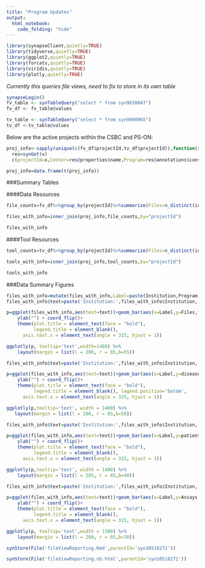 ```yaml
---
title: "Program Updates"
output: 
  html_notebook:
    code_folding: "hide"
---
```


```r
library(synapseClient,quietly=TRUE)
library(tidyverse,quietly=TRUE)
library(ggplot2,quietly=TRUE)
library(forcats,quietly=TRUE)
library(viridis,quietly=TRUE)
library(plotly,quietly=TRUE)
```

*Currently this queries file views, need to fix to store in its own table*
```r
synapseLogin()
fv_table <- synTableQuery("select * from syn9630847")
fv_df <- fv_table@values

tv_table <- synTableQuery("select * from syn9898965")
tv_df <-tv_table@values
```

Below are the active projects within the CSBC and PS-ON:
```r
proj_info<-sapply(unique(c(fv_df$projectId,tv_df$projectId)),function(x) {
  res=synGet(x)
  c(projectId=x,Center=res@properties$name,Program=res@annotations$consortium,Institution=res@annotations$institution)})

proj_info=data.frame(t(proj_info))
```

###Summary Tables

####Data Resources
```r
file_counts=fv_df%>%group_by(projectId)%>%summarize(Files=n_distinct(id),Assays=n_distinct(assay),tumorType=n_distinct(tumorType),disease=n_distinct(diagnosis),specimens=n_distinct(specimenID),patients=n_distinct(individualID))

files_with_info=inner_join(proj_info,file_counts,by="projectId")

files_with_info
```

####Tool Resources
```r
tool_counts=tv_df%>%group_by(projectId)%>%summarize(Files=n_distinct(id),ToolType=n_distinct(softwareType),ToolLanguage=n_distinct(softwareLanguage))

tools_with_info=inner_join(proj_info,tool_counts,by="projectId")

tools_with_info
```


###Data Summary Figures
```r

files_with_info=mutate(files_with_info,Label=paste(Institution,Program,sep='\n'))
files_with_info$text=paste('Institution:',files_with_info$Institution,'\nFiles:',files_with_info$Files)

p=ggplot(files_with_info,aes(text=text))+geom_bar(aes(x=Label,y=Files,fill=Center),stat='identity')+scale_y_log10()+ggtitle('Files uploaded by Center')+scale_fill_viridis(discrete = TRUE) + xlab("") +
    ylab("") + coord_flip()+
    theme(plot.title = element_text(face = "bold"),
          legend.title = element_blank(),
      axis.text.x = element_text(angle = 315, hjust = 1))

ggplotly(p, tooltip='text',width=1400) %>%
    layout(margin = list(l = 280, r = 85,b=55))
```

```r
files_with_info$text=paste('Institution:',files_with_info$Institution,'\nDiseases:',files_with_info$disease)

p=ggplot(files_with_info,aes(text=text))+geom_bar(aes(x=Label,y=disease,fill=Center),stat='identity')+ggtitle('Diseases studied by Center')+scale_fill_viridis(discrete = TRUE) + xlab("") +
    ylab("") + coord_flip()+
    theme(plot.title = element_text(face = "bold"),
          legend.title = element_blank(), legend.position='botom',
      axis.text.x = element_text(angle = 315, hjust = 1))

ggplotly(p,tooltip='text', width = 1400) %>%
   layout(margin = list(l = 280, r = 85,b=50))

```

```r
files_with_info$text=paste('Institution:',files_with_info$Institution,'\nPatients:',files_with_info$patients)

p=ggplot(files_with_info,aes(text=text))+geom_bar(aes(x=Label,y=patients,fill=Center),stat='identity')+ggtitle('Individual patients studied by Center')+scale_fill_viridis(discrete = TRUE)+  xlab("") +
    ylab("") + coord_flip()+
    theme(plot.title = element_text(face = "bold"),
          legend.title = element_blank(),
      axis.text.x = element_text(angle = 315, hjust = 1))

ggplotly(p,tooltip='text', width = 1400) %>%
    layout(margin = list(l = 285, r = 65,b=40))

```

```r
files_with_info$text=paste('Institution:',files_with_info$Institution,'\nAssays:',files_with_info$Assays)

p=ggplot(files_with_info,aes(text=text))+geom_bar(aes(x=Label,y=Assays,fill=Center),stat='identity')+ggtitle('Individual assays collected by Center')+scale_fill_viridis(discrete = TRUE)+  xlab("") +
    ylab("") + coord_flip()+
    theme(plot.title = element_text(face = "bold"),
          legend.title = element_blank(),
      axis.text.x = element_text(angle = 315, hjust = 1))

ggplotly(p, tooltip='text',width = 1300) %>%
    layout(margin = list(l = 280, r = 65,b=30))

```

```r
synStore(File('fileViewReporting.Rmd',parentId='syn10518272'))

synStore(File('fileViewReporting.nb.html',parentId='syn10518272'))
```


